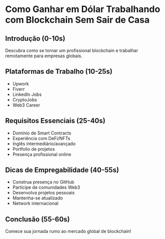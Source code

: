 # Como Ganhar em Dólar Trabalhando com Blockchain Sem Sair de Casa

## Introdução (0-10s)

Descubra como se tornar um profissional blockchain e trabalhar remotamente para empresas globais.

## Plataformas de Trabalho (10-25s)

- Upwork
- Fiverr
- LinkedIn Jobs
- CryptoJobs
- Web3 Career

## Requisitos Essenciais (25-40s)

- Domínio de Smart Contracts
- Experiência com DeFi/NFTs
- Inglês intermediário/avançado
- Portfolio de projetos
- Presença profissional online

## Dicas de Empregabilidade (40-55s)

- Construa presença no GitHub
- Participe de comunidades Web3
- Desenvolva projetos pessoais
- Mantenha-se atualizado
- Network internacional

## Conclusão (55-60s)

Comece sua jornada rumo ao mercado global de blockchain!
